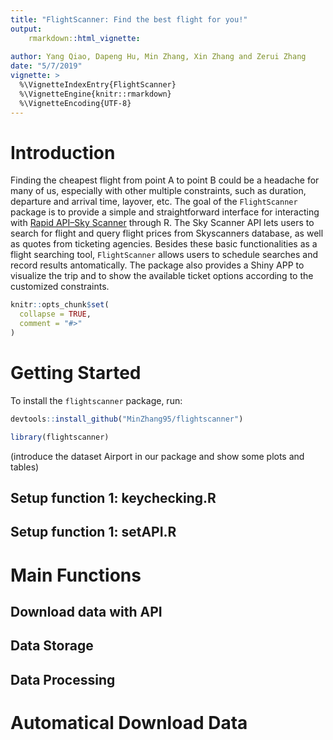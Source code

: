 ```yaml
---
title: "FlightScanner: Find the best flight for you!"
output: 
    rmarkdown::html_vignette:
       
author: Yang Qiao, Dapeng Hu, Min Zhang, Xin Zhang and Zerui Zhang
date: "5/7/2019"
vignette: >
  %\VignetteIndexEntry{FlightScanner}
  %\VignetteEngine{knitr::rmarkdown}
  %\VignetteEncoding{UTF-8}
---
```

# Introduction

Finding the cheapest flight from point A to point B could be a headache for many of us, especially with other multiple constraints, such as duration, departure and arrival time, layover, etc. The goal of the `FlightScanner` package is to provide a simple and straightforward interface for interacting with [Rapid API--Sky Scanner](https://rapidapi.com/skyscanner/api/skyscanner-flight-search) through R. The Sky Scanner API lets users to search for flight and query flight prices from Skyscanners database, as well as quotes from ticketing agencies.  Besides these basic functionalities as a flight searching tool, `FlightScanner` allows users to schedule searches and record results antomatically. The package also provides a Shiny APP to visualize the trip and to show the available ticket options according to the customized constraints. 


```r
knitr::opts_chunk$set(
  collapse = TRUE,
  comment = "#>"
)
```

# Getting Started

To install the `flightscanner` package, run:

```r
devtools::install_github("MinZhang95/flightscanner")
```

```r
library(flightscanner)
```

(introduce the dataset Airport in our package and show some plots and tables)

## Setup function 1: keychecking.R

## Setup function 1: setAPI.R

# Main Functions

## Download data with API

## Data Storage

## Data Processing 

# Automatical Download Data




